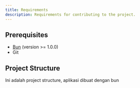```yaml
---
title: Requirements
description: Requirements for contributing to the project.
---
```


## Prerequisites

- [Bun](https://bun.sh/) (version >= 1.0.0)
- Git


## Project Structure
Ini adalah project structure, aplikasi dibuat dengan bun
<CodeStructureLokio />